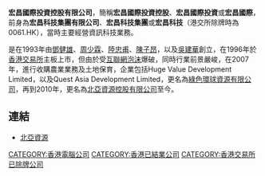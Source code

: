 '''宏昌國際投資控股有限公司'''，簡稱'''宏昌國際投資控股'''、'''宏昌國際投資'''或'''宏昌國際'''，前身為'''宏昌科技集團有限公司'''、'''宏昌科技集團'''或'''宏昌科技'''（港交所除牌時為0061.HK），當時主要經營資訊科技業務。

是在1993年由[[鄧健雄|鄧健雄]]、[[周少霖|周少霖]]、[[陸忠甫|陸忠甫]]、[[陳子昂|陳子昂]]，以及[[吳建華|吳建華]]創立，在1996年於[[香港交易所|香港交易所]]主板上市，但由於受[[互聯網泡沫|互聯網泡沫]]爆破，同時行業前景嚴峻，在2007年，進行收購農業業務及土地保育，企業包括Huge Value Development Limited，以及Quest Asia Development Limited，更名為[[綠色環球資源有限公司|綠色環球資源有限公司]]，再到2010年，更名為[[北亞資源控股有限公司|北亞資源控股有限公司]]至今。

==連結==
*[http://www.northasiaresources.com/ 北亞資源]{{Wayback|url=http://www.northasiaresources.com/ |date=20110908175302 }}

[[CATEGORY:香港電腦公司|CATEGORY:香港電腦公司]]
[[CATEGORY:香港已結業公司|CATEGORY:香港已結業公司]]
[[CATEGORY:香港交易所已除牌公司|CATEGORY:香港交易所已除牌公司]]
